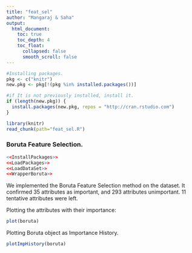 ```yaml
---
title: "feat_sel"
author: "Mangaraj & Saha"
output: 
  html_document:
    toc: true
    toc_depth: 4 
    toc_float:
      collapsed: false
      smooth_scroll: false 
---
```


```r
#Installing packages. 
pkg <- c("knitr")
new.pkg <- pkg[!(pkg %in% installed.packages())]

#if It is not previously installed, install it. 
if (length(new.pkg)) {
  install.packages(new.pkg, repos = "http://cran.rstudio.com")
}

library(knitr)
read_chunk(path="feat_sel.R")  
```

### Boruta Feature Selection. 
```r
<<InstallPackages>>
<<LoadPackages>>
<<LoadDataSet>>
<<WrapperBoruta>>
```
We implemented the Boruta Feature Selection method on the dataset. It confirmed 35 attributes as important, and 293 attributes unimportant. 11 tentative attributes were left. <br /> 

Plotting the attributes with their importance: 
```r
plot(boruta)
```

Plotting Boruta object as Importance History.
```r
plotImpHistory(boruta)
```










